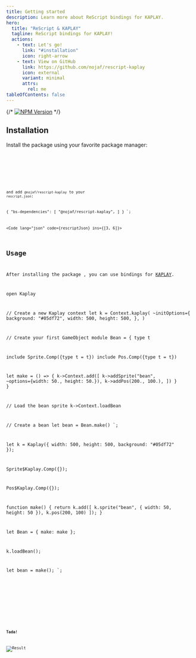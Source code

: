 ```yaml
---
title: Getting started
description: Learn more about ReScript bindings for KAPLAY.
hero:
  title: "ReScript & KAPLAY"
  tagline: ReScript bindings for KAPLAY!
  actions:
    - text: Let's go!
      link: "#installation"
      icon: right-arrow
    - text: View on GitHub
      link: https://github.com/nojaf/rescript-kaplay
      icon: external
      variant: minimal
      attrs:
        rel: me
tableOfContents: false
---
```



{/* [![NPM Version](https://img.shields.io/npm/v/@rescript/webapi/experimental)](https://www.npmjs.com/package/@rescript/webapi) */}

## Installation

Install the package using your favorite package manager:

<Tabs syncKey="package manager">
  <TabItem label="npm">
    <Code lang="shell" frame="none" code="npm i @nojaf/rescript-kaplay" />
  </TabItem>
  <TabItem label="bun">
    <Code lang="shell" frame="none" code="bun i @nojaf/rescript-kaplay" />
  </TabItem>
</Tabs>

and add `@nojaf/rescript-kaplay` to your `rescript.json`:

{
  "bs-dependencies": [
    "@nojaf/rescript-kaplay",
  ]
}
`;

<Code lang="json" code={rescriptJson} ins={[3, 6]}></Code>

## Usage

After installing the package , you can use bindings for [KAPLAY](https://kaplayjs.com/reference/).

open Kaplay

// Create a new Kaplay context
let k = Context.kaplay(
~initOptions={
background: "#05df72",
width: 500,
height: 500,
},
)

// Create your first GameObject
module Bean = {
type t

include Sprite.Comp({type t = t})
include Pos.Comp({type t = t})

let make = () => {
k->Context.add([
k->addSprite("bean", ~options={width: 50., height: 50.}),
k->addPos(200., 100.),
])
}
}

// Load the bean sprite
k->Context.loadBean

// Create a bean
let bean = Bean.make()
`;


let k = Kaplay({
width: 500,
height: 500,
background: "#05df72"
});

Sprite$Kaplay.Comp({});

Pos$Kaplay.Comp({});

function make() {
return k.add([
k.sprite("bean", {
width: 50,
height: 50
}),
k.pos(200, 100)
]);
}

let Bean = {
make: make
};

k.loadBean();

let bean = make();
`;

<Tabs>
  <TabItem label="ReScript">
    <Code lang="ReScript" frame="none" code={rescriptSample}></Code>
  </TabItem>
  <TabItem label="JavaScript">
    <Code lang="js" frame="none" code={compiledSample} />
  </TabItem>
</Tabs>

**Tada!**

![Result](/rescript-kaplay/example.png)
